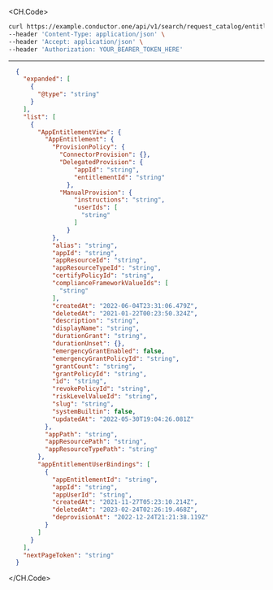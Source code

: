 
<CH.Code>
```bash Example Request
curl https://example.conductor.one/api/v1/search/request_catalog/entitlements \
--header 'Content-Type: application/json' \
--header 'Accept: application/json' \
--header 'Authorization: YOUR_BEARER_TOKEN_HERE'
```
---

```json Example Response
  {
    "expanded": [
      {
        "@type": "string"
      }
    ],
    "list": [
      {
        "AppEntitlementView": {
          "AppEntitlement": {
            "ProvisionPolicy": {
              "ConnectorProvision": {},
              "DelegatedProvision": {
                  "appId": "string",
                  "entitlementId": "string"
                },
              "ManualProvision": {
                  "instructions": "string",
                  "userIds": [
                    "string"
                  ]
                }
            },
            "alias": "string",
            "appId": "string",
            "appResourceId": "string",
            "appResourceTypeId": "string",
            "certifyPolicyId": "string",
            "complianceFrameworkValueIds": [
              "string"
            ],
            "createdAt": "2022-06-04T23:31:06.479Z",
            "deletedAt": "2021-01-22T00:23:50.324Z",
            "description": "string",
            "displayName": "string",
            "durationGrant": "string",
            "durationUnset": {},
            "emergencyGrantEnabled": false,
            "emergencyGrantPolicyId": "string",
            "grantCount": "string",
            "grantPolicyId": "string",
            "id": "string",
            "revokePolicyId": "string",
            "riskLevelValueId": "string",
            "slug": "string",
            "systemBuiltin": false,
            "updatedAt": "2022-05-30T19:04:26.081Z"
          },
          "appPath": "string",
          "appResourcePath": "string",
          "appResourceTypePath": "string"
        },
        "appEntitlementUserBindings": [
          {
            "appEntitlementId": "string",
            "appId": "string",
            "appUserId": "string",
            "createdAt": "2021-11-27T05:23:10.214Z",
            "deletedAt": "2023-02-24T02:26:19.468Z",
            "deprovisionAt": "2022-12-24T21:21:38.119Z"
          }
        ]
      }
    ],
    "nextPageToken": "string"
  }
```
</CH.Code>
